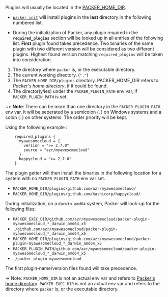 Plugins will usually be located in the
[PACKER_HOME_DIR](/docs/configure#packer-s-home-directory).

* [`packer init`](/commands/init) will install plugins in the **last** directory
in the following numbered list.

* During the initialization of Packer, any plugin required in the
**`required_plugins`** section will be looked up in all entries of the following
list. **First** plugin found takes precedence. Two binaries of the same plugin
with two different version will be considered as two different plugins. Highest
found version matching `required_plugins` will be taken into consideration.

1. The directory where `packer` is, or the executable directory.
1. The current working directory. (`"."`)
1. The `PACKER_HOME_DIR/plugins` directory. PACKER_HOME_DIR refers to *[Packer's home 
directory](/docs/configure#packer-s-home-directory)*, if it could be found.
1. The director(y/ies) under the `PACKER_PLUGIN_PATH` env var, if `PACKER_PLUGIN_PATH`
is set.

~> **Note**: There can be more than one directory in the `PACKER_PLUGIN_PATH`
env var, it will be seperated by a semicolon (`;`) on Windows systems and a
colon (`:`) on other systems. The order priority will be kept.

Using the following example :
```hcl
    required_plugins {
      myawesomecloud = {
        version = ">= 2.7.0"
        source = "azr/myawesomecloud"
      }
      happycloud = ">= 2.7.0"
    }
```

The plugin getter will then install the binaries in the following location for a
system with no `PACKER_PLUGIN_PATH` env var set.

* `PACKER_HOME_DIR/plugins/github.com/azr/myawesomecloud/`
* `PACKER_HOME_DIR/plugins/github.com/hashicorp/happycloud/`

During initialization, on a `darwin_amd64` system, Packer will look-up for the
following files:

* `PACKER_EXEC_DIR/github.com/azr/myawesomecloud/packer-plugin-myawesomecloud_*_darwin_amd64_x5`
* `./github.com/azr/myawesomecloud/packer-plugin-myawesomecloud_*_darwin_amd64_x5`
* `PACKER_HOME_DIR/plugins/github.com/azr/myawesomecloud/packer-plugin-myawesomecloud_*_darwin_amd64_x5`
* `PACKER_PLUGIN_PATH/github.com/azr/myawesomecloud/packer-plugin-myawesomecloud_*_darwin_amd64_x5`
* `./packer-plugin-myawesomecloud`

The first plugin-name/version files found will take precedence.

-> Note: `PACKER_HOME_DIR` is not an actual env var and refers to [Packer's home
directory](#packer-s-home-directory). `PACKER_EXEC_DIR` is not an actual env var
and refers to the directory where `packer` is, or the executable directory.